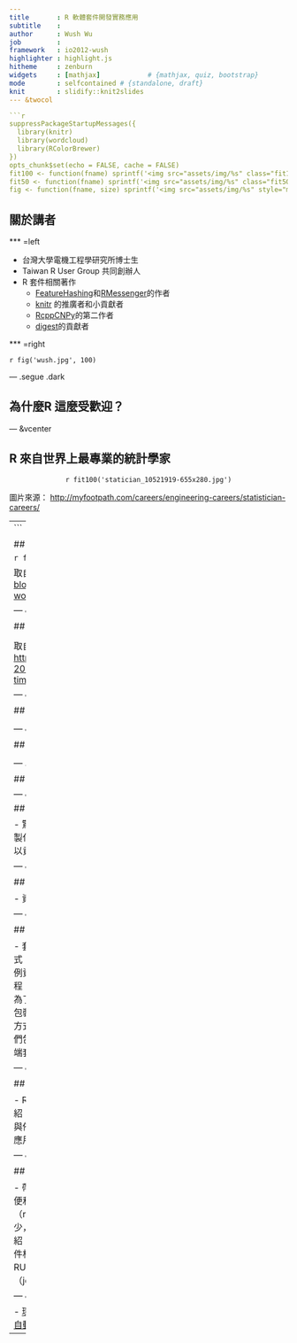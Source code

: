 ```yaml
---
title       : R 軟體套件開發實務應用
subtitle    : 
author      : Wush Wu
job         : 
framework   : io2012-wush
highlighter : highlight.js
hitheme     : zenburn
widgets     : [mathjax]            # {mathjax, quiz, bootstrap}
mode        : selfcontained # {standalone, draft}
knit        : slidify::knit2slides
--- &twocol

```r
suppressPackageStartupMessages({
  library(knitr)
  library(wordcloud)
  library(RColorBrewer)
})
opts_chunk$set(echo = FALSE, cache = FALSE)
fit100 <- function(fname) sprintf('<img src="assets/img/%s" class="fit100" />', fname)
fit50 <- function(fname) sprintf('<img src="assets/img/%s" class="fit50" />', fname)
fig <- function(fname, size) sprintf('<img src="assets/img/%s" style="max-width:%d%%;max-height:%d%%;" />', fname, size, size)
```

## 關於講者

*** =left

- 台灣大學電機工程學研究所博士生
- Taiwan R User Group 共同創辦人
- R 套件相關著作
    - [FeatureHashing](http://cran.r-project.org/web/packages/FeatureHashing/index.html)和[RMessenger](http://cran.r-project.org/web/packages/RMessenger/)的作者
    - [knitr](http://cran.r-project.org/web/packages/knitr/) 的推廣者和小貢獻者
    - [RcppCNPy](http://cran.r-project.org/web/packages/RcppCNPy/)的第二作者
    - [digest](http://cran.r-project.org/web/packages/digest/)的貢獻者

*** =right

`r fig('wush.jpg', 100)`

--- .segue .dark

## 為什麼R 這麼受歡迎？

--- &vcenter

## R 來自世界上最專業的統計學家

<center>`r fit100('statician_10521919-655x280.jpg')`</center>

圖片來源： <http://myfootpath.com/careers/engineering-careers/statistician-careers/>

---
```


## R 可以輸出高品質的視覺化

`r fig("flights_sml.jpg", 100)`

取自<http://www.r-bloggers.com/mapping-the-worlds-biggest-airlines/>

--- &vcenter

## R 有驚人彈性和潛力

<center>`r fig("fig_10_cran1.png", 75)`</center>

取自 <http://r4stats.com/2013/03/19/r-2012-growth-exceeds-sas-all-time-total/>

--- &vcenter

## R 很容易和其他工具整合

<center>
```r
tools <- strsplit("Rcpp,rJava,rpy2,RHadoop,RMySQL,RPostgreSQL,RJDBC,RODBC,ROpenOffice,rredis,rmongodb,RSelenium", ",")[[1]]
freq <- rep(1, length(tools))
pal <- brewer.pal(length(tools),"BuGn")
wordcloud(tools, freq, random.color = TRUE, colors = pal)
```
</center>

--- &vcenter

## R 很容易擴充和客製化

<center>`r fig("t134_3ca_lg.jpg", 100)`</center>
來源：<http://img.diynetwork.com/DIY/2003/09/18/t134_3ca_med.jpg>

--- .segue .dark

## R 是 Open Source

--- &vcenter .largecontent

## Open Source?

- 驚人的潛力和彈性
- 容易擴充和客製化
- 只要你願意且有能力，就可以貢獻並且改進

--- &vcenter .largecontent

## R 特別擅長用於

- 資料處理
- 資料分析
- 報表製作

--- &vcenter .largecontent

## R 軟體套件開發實務應用

- 套件是散布R 的程式碼的最完整方式
    - 完整的相依性設定
    - 配備有範例資料與範例文件
    - 輕鬆的開發流程
- 不只是為了別人寫套件，而是為了自己寫套件
    - 將例行性的工作包裝成函數
    - 利用`roxygen2`相容的方式撰寫註解
    - 將類似目的的函數們包裝成套件
    - 利用github建立雲端套件庫，或自行架設私有套件庫

--- &vcenter .largecontent

## 本期課程目標（表定）

- R語言軟體套件開發環境、語言介紹
- 撰寫R語言軟體套件
- 自動測試與佈署R語言軟體套件
- R語言擴充應用

--- &vcenter .largecontent

## 我的目標

- 帶給大家真正有用的技術
    - 以最方便和最簡單的方式建立開發環境（rstudio，[docker](https://www.docker.com/)）
    - 最新和最少，也最重要的軟體工程相關工具介紹（[git](http://git-scm.com/) 、[github](https://github.com/)）
    - 最新的製作套件相關的技術（rstudio, roxygen2, RUnit, travis-ci）
    - 個人經驗（jenkins）

--- &vcenter .largecontent

- [環境設定、語言介紹](environment.html)
- [套件開發](development.html)
- [自動測試與自動部署](ci.html)
- [擴充應用](extension.html)

---